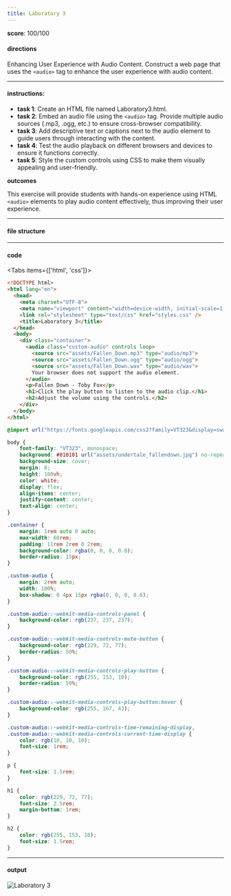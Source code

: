 ```yaml
---
title: Laboratory 3
---
```


**score**: 100/100

#### directions 

Enhancing User Experience with Audio Content. Construct a web page that uses the `<audio>` tag to enhance the user experience with audio content.

---

#### instructions:
- **task 1**: Create an HTML file named Laboratory3.html.
- **task 2**: Embed an audio file using the `<audio>` tag. Provide multiple audio sources (.mp3, .ogg, etc.) to ensure cross-browser compatibility.
- **task 3**: Add descriptive text or captions next to the audio element to guide users through interacting with the content.
- **task 4**: Test the audio playback on different browsers and devices to ensure it functions correctly.
- **task 5**: Style the custom controls using CSS to make them visually appealing and user-friendly.

**outcomes**

This exercise will provide students with hands-on experience using HTML `<audio>` elements to play audio content effectively, thus improving their user experience.

---

#### file structure

<Files className="mt-4">
  <Folder name="root-folder" defaultOpen>
    <Folder name="assets" defaultOpen>
      <File name="Fallen_Down.mp3" />
      <File name="Fallen_Down.ogg" />
      <File name="Fallen_Down.wav" />
      <File name="undertale_fallendown.jpg" />
    </Folder>
    <File name="Laboratory3.html" />
    <File name="style.css" />
  </Folder>
</Files>

---

#### code

<Tabs items={['html', 'css']}>

<Tab value="html">

```html
<!DOCTYPE html>
<html lang="en">
  <head>
    <meta charset="UTF-8">
    <meta name="viewport" content="width=device-width, initial-scale=1.0">
    <link rel="stylesheet" type="text/css" href="styles.css" />
    <title>Laboratory 3</title>
  </head>
  <body>
    <div class="container">
      <audio class="custom-audio" controls loop>
        <source src="assets/Fallen_Down.mp3" type="audio/mp3">
        <source src="assets/Fallen_Down.ogg" type="audio/ogg">
        <source src="assets/Fallen_Down.wav" type="audio/wav">
        Your browser does not support the audio element.
      </audio>
      <p>Fallen Down - Toby Fox</p>
      <h1>Click the play button to listen to the audio clip.</h1>
      <h2>Adjust the volume using the controls.</h2>
    </div>
  </body>
</html>
```

</Tab>

<Tab value="css">

```css
@import url("https://fonts.googleapis.com/css2?family=VT323&display=swap");

body {
	font-family: "VT323", monospace;
	background: #010101 url("assets/undertale_fallendown.jpg") no-repeat center bottom;
	background-size: cover;
	margin: 0;
	height: 100vh;
	color: white;
	display: flex;
	align-items: center;
	justify-content: center;
	text-align: center;
}

.container {
	margin: 1rem auto 0 auto;
	max-width: 60rem;
	padding: 11rem 2rem 0 2rem;
	background-color: rgba(0, 0, 0, 0.8);
	border-radius: 15px;
}

.custom-audio {
	margin: 2rem auto;
	width: 100%;
	box-shadow: 0 4px 15px rgba(0, 0, 0, 0.6);
}

.custom-audio::-webkit-media-controls-panel {
	background-color: rgb(237, 237, 237);
}

.custom-audio::-webkit-media-controls-mute-button {
	background-color: rgb(229, 72, 77);
	border-radius: 50%;
}

.custom-audio::-webkit-media-controls-play-button {
	background-color: rgb(255, 153, 10);
	border-radius: 50%;
}

.custom-audio::-webkit-media-controls-play-button:hover {
	background-color: rgb(255, 167, 43);
}

.custom-audio::-webkit-media-controls-time-remaining-display,
.custom-audio::-webkit-media-controls-current-time-display {
	color: rgb(10, 10, 10);
	font-size: 1rem;
}

p {
	font-size: 1.5rem;
}

h1 {
	color: rgb(229, 72, 77);
	font-size: 2.5rem;
	margin-bottom: 1rem;
}

h2 {
	color: rgb(255, 153, 10);
	font-size: 1.5rem;
}
```

</Tab>

</Tabs>

---

#### output

<FileCard 
	fileName="lab_exercise_3.pdf" 
	image="https://11j9kbjs2p.ufs.sh/f/UblXrSiF6MzLNxazv0m5JM6Dlun2xAOCcF1t8kr9XN4H7oLS" 
	filePath="https://11j9kbjs2p.ufs.sh/f/UblXrSiF6MzLtYpIcjVqdJDAw3Im7LOn6P2EQsoux0jkYRhy" 
/>

<Image 
	src="https://11j9kbjs2p.ufs.sh/f/UblXrSiF6MzLNxazv0m5JM6Dlun2xAOCcF1t8kr9XN4H7oLS"
	alt="Laboratory 3"
	width={1920}
	height={1079} 
/>
